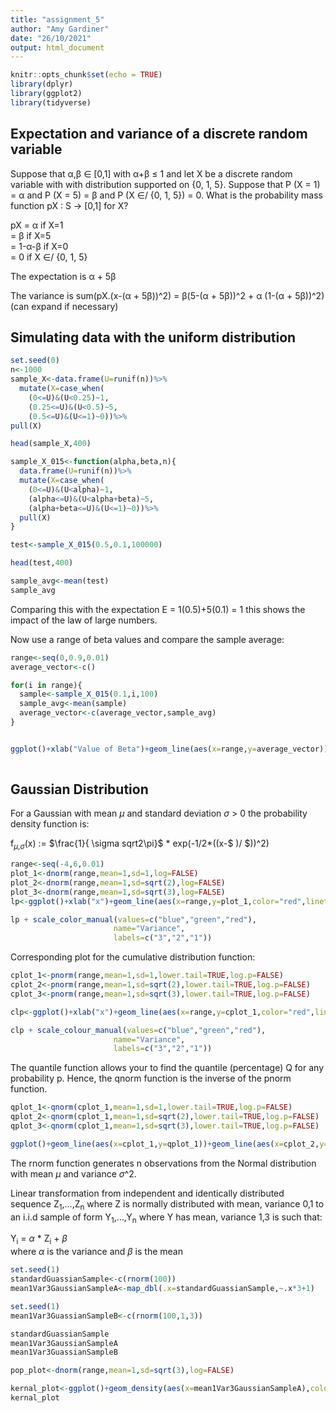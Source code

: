 ```yaml
---
title: "assignment_5"
author: "Amy Gardiner"
date: "26/10/2021"
output: html_document
---
```


```r
knitr::opts_chunk$set(echo = TRUE)
library(dplyr) 
library(ggplot2)
library(tidyverse)
```

## Expectation and variance of a discrete random variable

Suppose that α,β ∈ [0,1] with α+β ≤ 1 and let X be a discrete random variable with with distribution supported on {0, 1, 5}. Suppose that P (X = 1) = α and P (X = 5) = β and P (X ∈/ {0, 1, 5}) = 0.
What is the probability mass function pX : S → [0,1] for X?

pX = α if X=1\
   = β if X=5\
   = 1-α-β if X=0\
   = 0 if X ∈/ {0, 1, 5}
   
The expectation is α + 5β

The variance is sum(pX.(x-(α + 5β))^2) = β(5-(α + 5β))^2 + α (1-(α + 5β))^2) (can expand if necessary)

## Simulating data with the uniform distribution

```r
set.seed(0)
n<-1000
sample_X<-data.frame(U=runif(n))%>%
  mutate(X=case_when(
    (0<=U)&(U<0.25)~1,
    (0.25<=U)&(U<0.5)~5,
    (0.5<=U)&(U<=1)~0))%>%
pull(X)

head(sample_X,400)

sample_X_015<-function(alpha,beta,n){
  data.frame(U=runif(n))%>%
  mutate(X=case_when(
    (0<=U)&(U<alpha)~1,
    (alpha<=U)&(U<alpha+beta)~5,
    (alpha+beta<=U)&(U<=1)~0))%>%
  pull(X) 
}

test<-sample_X_015(0.5,0.1,100000)

head(test,400)

sample_avg<-mean(test)
sample_avg
```

Comparing this with the expectation E = 1(0.5)+5(0.1) = 1 this shows the impact of the law of large numbers.

Now use a range of beta values and compare the sample average:

```r
range<-seq(0,0.9,0.01)
average_vector<-c()

for(i in range){
  sample<-sample_X_015(0.1,i,100)
  sample_avg<-mean(sample)
  average_vector<-c(average_vector,sample_avg)
}


ggplot()+xlab("Value of Beta")+geom_line(aes(x=range,y=average_vector))+ylab("Sample Average")
  
```

## Gaussian Distribution

For a Gaussian with mean $\mu$ and standard deviation $\sigma$ > 0
the probability density function is:

f~$\mu$,$\sigma$~(x) := $\frac{1}{ \sigma sqrt2\pi}$ * exp(-1/2*((x-$ \mu $)/$ \sigma $))^2)

```r
range<-seq(-4,6,0.01)
plot_1<-dnorm(range,mean=1,sd=1,log=FALSE)
plot_2<-dnorm(range,mean=1,sd=sqrt(2),log=FALSE)
plot_3<-dnorm(range,mean=1,sd=sqrt(3),log=FALSE)
lp<-ggplot()+xlab("x")+geom_line(aes(x=range,y=plot_1,color="red",linetype='solid'))+geom_line(aes(x=range,y=plot_2,color="green",linetype='dashed'))+geom_line(aes(x=range,y=plot_3,color="blue",linetype='longdash'))+ylab("Density")

lp + scale_color_manual(values=c("blue","green","red"),
                       name="Variance",
                       labels=c("3","2","1"))
```

Corresponding plot for the cumulative distribution function:

```r
cplot_1<-pnorm(range,mean=1,sd=1,lower.tail=TRUE,log.p=FALSE)
cplot_2<-pnorm(range,mean=1,sd=sqrt(2),lower.tail=TRUE,log.p=FALSE)
cplot_3<-pnorm(range,mean=1,sd=sqrt(3),lower.tail=TRUE,log.p=FALSE)

clp<-ggplot()+xlab("x")+geom_line(aes(x=range,y=cplot_1,color="red",linetype='solid'))+geom_line(aes(x=range,y=cplot_2,color="green",linetype='dashed'))+geom_line(aes(x=range,y=cplot_3,color="blue",linetype='longdash'))+ylab("Density")

clp + scale_colour_manual(values=c("blue","green","red"),
                       name="Variance",
                       labels=c("3","2","1"))
```

The quantile function allows your to find the quantile (percentage) Q for any probability p. Hence, the qnorm function is the inverse of the pnorm function.

```r
qplot_1<-qnorm(cplot_1,mean=1,sd=1,lower.tail=TRUE,log.p=FALSE)
qplot_2<-qnorm(cplot_1,mean=1,sd=sqrt(2),lower.tail=TRUE,log.p=FALSE)
qplot_3<-qnorm(cplot_1,mean=1,sd=sqrt(3),lower.tail=TRUE,log.p=FALSE)

ggplot()+geom_line(aes(x=cplot_1,y=qplot_1))+geom_line(aes(x=cplot_2,y=qplot_2))+geom_line(aes(x=cplot_3,y=qplot_3))+xlab("Probability p")+ylab("Q(p)")
```

The rnorm function generates n observations from the Normal distribution with mean $\mu$ and variance $\sigma$^2. 

Linear transformation from independent and identically distributed sequence Z~1~,...,Z~n~ where Z is normally distributed with mean, variance 0,1 to an i.i.d sample of form Y~1~,...,Y~n~ where Y has mean, variance 1,3 is such that:\

Y~i~ = $\alpha$ * Z~i~ + $\beta$ \
where $\alpha$ is the variance and $\beta$ is the mean

```r
set.seed(1)
standardGuassianSample<-c(rnorm(100))
mean1Var3GaussianSampleA<-map_dbl(.x=standardGuassianSample,~.x*3+1)

set.seed(1)
mean1Var3GuassianSampleB<-c(rnorm(100,1,3))

standardGuassianSample
mean1Var3GaussianSampleA
mean1Var3GuassianSampleB

pop_plot<-dnorm(range,mean=1,sd=sqrt(3),log=FALSE)

kernal_plot<-ggplot()+geom_density(aes(x=mean1Var3GaussianSampleA),color="blue")+geom_line(aes(x=range,y=pop_plot,color="red"))+xlab("x")+ylab("Density")
kernal_plot

```




